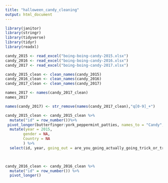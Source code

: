 ```yaml
---
title: "halloween_candy_cleaning"
output: html_document
---
```


```r
library(janitor)
library(stringr)
library(tidyverse)
library(tidyr)
library(readxl)
```

```r
candy_2015 <- read_excel("boing-boing-candy-2015.xlsx")
candy_2016 <- read_excel("boing-boing-candy-2016.xlsx")
candy_2017 <- read_excel("boing-boing-candy-2017.xlsx")
```

```r
candy_2015_clean <- clean_names(candy_2015)
candy_2016_clean <- clean_names(candy_2016)
candy_2017_clean <- clean_names(candy_2017)
```

```r
names_2017 <- names(candy_2017_clean)
names_2017
```

```r
names(candy_2017) <- str_remove(names(candy_2017_clean),"q[0-9]_+")


```

```r
candy_2015_clean <- candy_2015_clean %>%
  mutate("id" = row_number())%>%
 pivot_longer(butterfinger:york_peppermint_patties, names_to = "Candy", values_to = "rating") %>%
  mutate(year = 2015,
        gender = NA,
        Country = NA
        ) %>%
  select(id, year, going_out = are_you_going_actually_going_trick_or_treating_yourself, comments = please_leave_any_remarks_or_comments_regarding_your_choices, age = how_old_are_you, rating, gender, Country, rating,Candy)

  
```


```r
candy_2016_clean <- candy_2016_clean %>%
  mutate("id" = row_number()) %>%
  pivot_longer()
```

